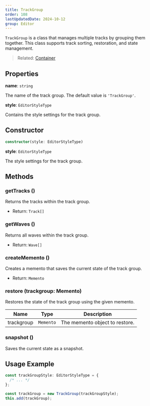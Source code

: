 ```yaml
---
title: TrackGroup
order: 108
lastUpdatedDate: 2024-10-12
group: Editor
---
```


`TrackGroup` is a class that manages multiple tracks by grouping them together. This class supports track sorting, restoration, and state management.

> Related: [Container](/docs/renderer/container)

## Properties

**name**: `string`

The name of the track group. The default value is `'TrackGroup'`.

**style**: `EditorStyleType`

Contains the style settings for the track group.

## Constructor

```typescript
constructor(style: EditorStyleType)
```

**style**: `EditorStyleType`

The style settings for the track group.

## Methods

### getTracks ()

Returns the tracks within the track group.

- Return: `Track[]`

### getWaves ()

Returns all waves within the track group.

- Return: `Wave[]`

### createMemento ()

Creates a memento that saves the current state of the track group.

- Return: `Memento`

### restore (trackgroup: Memento)

Restores the state of the track group using the given memento.

| Name       | Type      | Description                    |
| ---------- | --------- | ------------------------------ |
| trackgroup | `Memento` | The memento object to restore. |

### snapshot ()

Saves the current state as a snapshot.

## Usage Example

```typescript
const trackGroupStyle: EditorStyleType = {
  /* ... */
};

const trackGroup = new TrackGroup(trackGroupStyle);
this.add(trackGroup);
```
